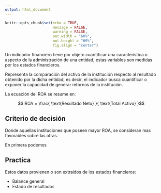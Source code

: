 ```yaml
---
output: html_document
---
```


<div class="my-post-main-container">

<!-- ################  CONFIGURACIONES ###################### -->

```r
knitr::opts_chunk$set(echo = TRUE,
                      message = FALSE,
                      warning = FALSE,
                      out.width = "60%",
                      out.height = "60%",
                      fig.align = "center")

```
Un indicador financiero tiene por objeto cuantificar una caracteristica o aspecto de la administración de una entidad, estas variables son medidas por los estados financieros.

Representa la comparación del activo de la institución respecto al resultado obtenido por la dicha entidad, es decir, el indicador busca cuantificar o exponer la capacidad de generar retornos de la institución.

La ecuación del ROA se resume en:

$$ ROA = \frac{ \text{Resultado Neto} }{ \text{Total Activo} }$$

## Criterio de decisión

Donde aquellas instituciones que poseen mayor ROA, se consideran mas favorables sobre las otras.

En primera podemos 

## Practica

Estos datos provienen o son extraidos de los estados financieros:

- Balance general
- Estado de resultados





</div>

